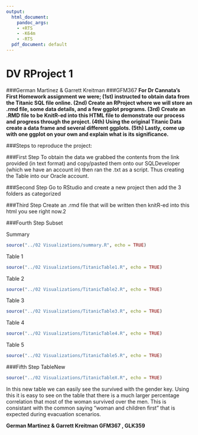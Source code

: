 ```yaml
---
output:
  html_document:
    pandoc_args:
    - +RTS
    - -K64m
    - -RTS
  pdf_document: default
---
```

DV RProject 1
===
###German Martinez & Garrett Kreitman
###GFM367
**For Dr Cannata’s First Homework assignment we were; (1st) instructed to obtain data from the Titanic SQL file online. (2nd) Create an RProject where we will store an .rmd file, some data details, and a few ggplot programs. (3rd) Create an .RMD file to be KnitR-ed into this HTML file to demonstrate our process and progress through the project. (4th) Using the original Titanic Data create a data frame and several different ggplots. (5th) Lastly, come up with one ggplot on your own and explain what is its significance.**

###Steps to reproduce the project:

###First Step
To obtain the data we grabbed the contents from the link provided (in text format) and copy/pasted them onto our SQLDeveloper (which we have an account in) then ran the .txt as a script. Thus creating the Table into our Oracle account.

###Second Step
Go to RStudio and create a new project then add the 3 folders as categorized

###Third Step
Create an .rmd file that will be written then knitR-ed into this html you see right now.2

###Fourth Step
Subset

Summary
```r
source("../02 Visualizations/summary.R", echo = TRUE)
```

Table 1
```r
source("../02 Visualizations/TitanicTable1.R", echo = TRUE)
```

Table 2
```r
source("../02 Visualizations/TitanicTable2.R", echo = TRUE)
```

Table 3
```r
source("../02 Visualizations/TitanicTable3.R", echo = TRUE)
```

Table 4
```r
source("../02 Visualizations/TitanicTable4.R", echo = TRUE)
```

Table 5
```r
source("../02 Visualizations/TitanicTable5.R", echo = TRUE)
```

###Fifth Step
TableNew

```r
source("../02 Visualizations/TitanicTableX.R", echo = TRUE)
```


In this new table we can easily see the survived with the gender key. Using this it is easy to see on the table that there is a much larger percentage correlation that most of the woman survived over the men. This is consistant with the common saying "woman and children first" that is expected during evacuation scenarios. 


**German Martinez & Garrett Kreitman
GFM367 , GLK359**


